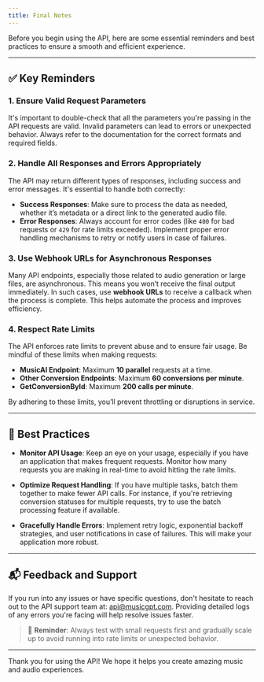```yaml
---
title: Final Notes
---
```


Before you begin using the API, here are some essential reminders and best practices to ensure a smooth and efficient experience.

---

## ✅ Key Reminders

### 1. **Ensure Valid Request Parameters**
It's important to double-check that all the parameters you're passing in the API requests are valid. Invalid parameters can lead to errors or unexpected behavior. Always refer to the documentation for the correct formats and required fields.

### 2. **Handle All Responses and Errors Appropriately**
The API may return different types of responses, including success and error messages. It's essential to handle both correctly:

- **Success Responses**: Make sure to process the data as needed, whether it’s metadata or a direct link to the generated audio file.
- **Error Responses**: Always account for error codes (like `400` for bad requests or `429` for rate limits exceeded). Implement proper error handling mechanisms to retry or notify users in case of failures.

### 3. **Use Webhook URLs for Asynchronous Responses**
Many API endpoints, especially those related to audio generation or large files, are asynchronous. This means you won’t receive the final output immediately. In such cases, use **webhook URLs** to receive a callback when the process is complete. This helps automate the process and improves efficiency.

### 4. **Respect Rate Limits**
The API enforces rate limits to prevent abuse and to ensure fair usage. Be mindful of these limits when making requests:

- **MusicAI Endpoint**: Maximum **10 parallel** requests at a time.
- **Other Conversion Endpoints**: Maximum **60 conversions per minute**.
- **GetConversionById**: Maximum **200 calls per minute**.

By adhering to these limits, you’ll prevent throttling or disruptions in service.

---

## 🔧 Best Practices

- **Monitor API Usage**: Keep an eye on your usage, especially if you have an application that makes frequent requests. Monitor how many requests you are making in real-time to avoid hitting the rate limits.
  
- **Optimize Request Handling**: If you have multiple tasks, batch them together to make fewer API calls. For instance, if you're retrieving conversion statuses for multiple requests, try to use the batch processing feature if available.

- **Gracefully Handle Errors**: Implement retry logic, exponential backoff strategies, and user notifications in case of failures. This will make your application more robust.

---

## 📬 Feedback and Support

If you run into any issues or have specific questions, don't hesitate to reach out to the API support team at: api@musicgpt.com. Providing detailed logs of any errors you're facing will help resolve issues faster.

> 🚨 **Reminder**: Always test with small requests first and gradually scale up to avoid running into rate limits or unexpected behavior.

---


Thank you for using the API! We hope it helps you create amazing music and audio experiences.
